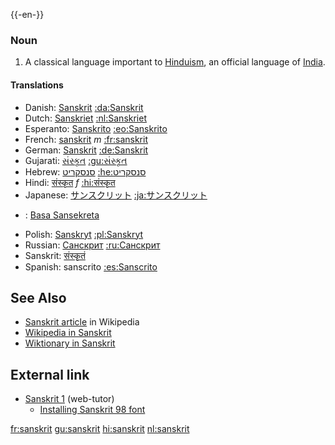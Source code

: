 {{wikipedia}}
{{-en-}}

=== Noun ===

# A classical language important to [[Hinduism]], an official language of [[India]].

==== Translations ====

*Danish: [[Sanskrit]] [[:da:Sanskrit]]
*Dutch: [[Sanskriet]] [[:nl:Sanskriet]]
*Esperanto: [[Sanskrito]] [[:eo:Sanskrito]]
*French: [[sanskrit]] ''m'' [[:fr:sanskrit]]
*German: [[Sanskrit]] [[:de:Sanskrit]]
*Gujarati: [[સંસ્કૃત]] [[:gu:સંસ્કૃત]]
*Hebrew: [[סנסקריט]] [[:he:סנסקריט]]
*Hindi: [[संस्कृत]] ''f'' [[:hi:संस्कृत]]
*Japanese: [[サンスクリット]] [[:ja:サンスクリット]]
*{{jv}}: [[Basa Sansekreta]]
*Polish: [[Sanskryt]] [[:pl:Sanskryt]]
*Russian: [[Санскрит]] [[:ru:Санскрит]]
*Sanskrit: [[संस्कृतं]]
*Spanish: sanscrito [[:es:Sanscrito]]

== See Also ==

*[[w:Sanskrit|Sanskrit article]] in Wikipedia
*[http://sa.wikipedia.org Wikipedia in Sanskrit]
*[http://sa.wiktionary.org Wiktionary in Sanskrit]

==External link==
*[http://www.sanskrit-sanscrito.com.ar/english/sanskrit/sanscritoargentingles.html Sanskrit 1] (web-tutor)
**[http://www.sanskrit-sanscrito.com.ar/english/rest/sanskritfont.html Installing Sanskrit 98 font]

[[fr:sanskrit]]
[[gu:sanskrit]]
[[hi:sanskrit]]
[[nl:sanskrit]]